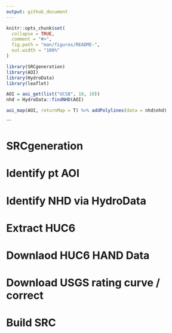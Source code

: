 ```yaml
---
output: github_document
---
```


<!-- README.md is generated from README.Rmd. Please edit that file -->

```r
knitr::opts_chunk$set(
  collapse = TRUE,
  comment = "#>",
  fig.path = "man/figures/README-",
  out.width = "100%"
)

library(SRCgeneration)
library(AOI)
library(HydroData)
library(leaflet)
```

```r


AOI = aoi_get(list("UCSB", 10, 10)) 
nhd = HydroData::findNHD(AOI)

aoi_map(AOI, returnMap = T) %>% addPolylines(data = nhd$nhd)

```

```


# SRCgeneration


# Identify pt AOI
# Identify NHD via HydroData
# Extract HUC6
# Downlaod HUC6 HAND Data
# Download USGS rating curve / correct
# Build SRC